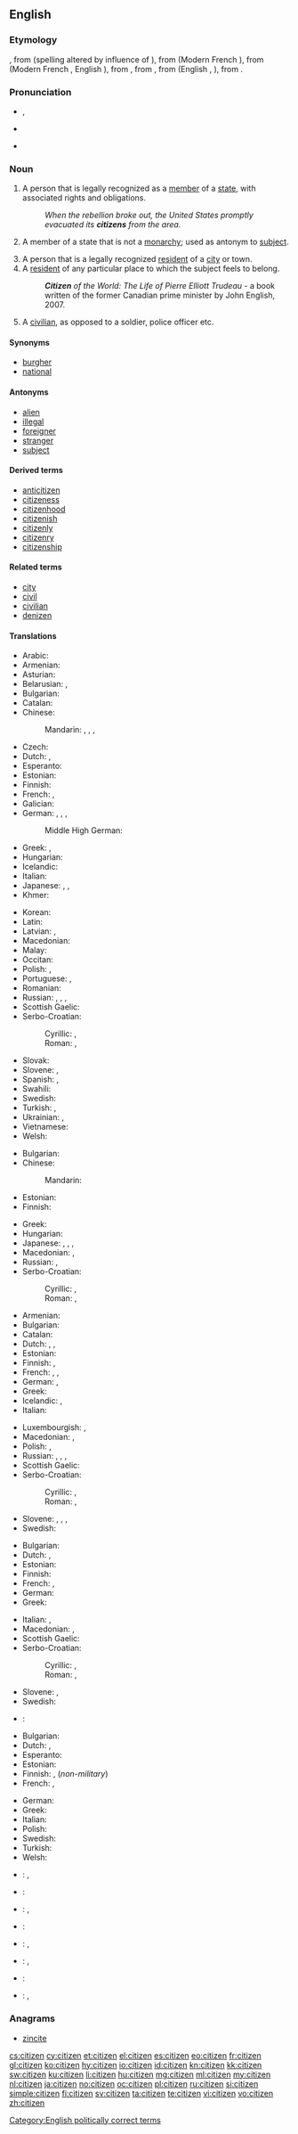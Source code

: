==English==

{{wikipedia}}

===Etymology===
{{etyl|xno}}, from {{etyl|fro}} {{term|citezein|lang=fro}} (spelling altered by influence of {{term|denizen|lang=en}}), from {{etyl|fro}} {{term|citeien|lang=fro}} (Modern French {{term|citoyen|lang=fr}}), from {{term|cite||settlement (regardless of size), later meaning [[cathedral]] town|lang=fro}} (Modern French {{term|cité|lang=fr}}, English {{term|city|lang=en}}), from {{term|citet|lang=fro}}, from {{etyl|la}} {{term|civitas||citizenship, community of citizens|lang=la}}, from {{term|civis||townsman, citizen|lang=en}} (English {{term|civil|lang=en}}, {{term|civilian|lang=en}}), from {{etyl|ine-pro|en}} {{recons|kei-||to lie, homestead|lang=ine-pro}}.

===Pronunciation===
* {{a|UK}} {{IPA|/ˈsɪt.ɪ.zən/}}, {{X-SAMPA|/"sIt.I.z@n/}}
* {{a|US}} {{IPA|/ˈsɪt.ɪ.zən/|/ˈsɪt.ɪ.sən/}}
* {{audio|en-us-citizen.ogg|Audio (US)}}

===Noun===
{{en-noun}}

# A person that is legally recognized as a [[member]] of a [[state]], with associated rights and obligations.
#: ''When the rebellion broke out, the United States promptly evacuated its '''citizens''' from the area.''
# {{dated}} A member of a state that is not a [[monarchy]]; used as antonym to [[subject]].
# A person that is a legally recognized [[resident]] of a [[city]] or town.
# A [[resident]] of any particular place to which the subject feels to belong.
#: '''''Citizen''' of the World: The Life of Pierre Elliott Trudeau'' - a book written of the former Canadian prime minister by John English, 2007.
# A [[civilian]], as opposed to a soldier, police officer etc.

====Synonyms====
* [[burgher]]
* [[national]]

====Antonyms====
* [[alien]]
* [[illegal]]
* [[foreigner]]
* [[stranger]]
* [[subject]]

====Derived terms====
* [[anticitizen]]
* [[citizeness]]
* [[citizenhood]]
* [[citizenish]]
* [[citizenly]]
* [[citizenry]]
* [[citizenship]]

====Related terms====
* [[city]]
* [[civil]]
* [[civilian]]
* [[denizen]]

====Translations====
{{trans-top|legal member of a state}}
* Arabic: {{t-|ar|مواطن|m|tr=muwaaTin|sc=Arab}}
* Armenian: {{t-|hy|քաղաքացի|tr=kʿałakʿacʿi|sc=Armn}}
* Asturian: {{t-|ast|ciudadanu|m}}
* Belarusian: {{t-|be|грамадзянін|m|tr=hramadzjánin|sc=Cyrl}}, {{t-|be|грамадзянка|f|tr=hramadzjánka|sc=Cyrl}}
* Bulgarian: {{t+|bg|гражданин|m|tr=graždanín|sc=Cyrl}}
* Catalan: {{t-|ca|ciutadà|m}}
* Chinese:
*: Mandarin: {{t-|cmn|公民|tr=gōngmín|sc=Hani}}, {{t|cmn|市民|tr=shìmín|sc=Hani}}, {{t-|cmn|國民|sc=Hani}}, {{t-|cmn|国民|tr=guómín|sc=Hani}}
* Czech: {{t+|cs|občan|m}}
* Dutch: {{t+|nl|burger|m}}, {{t+|nl|staatsburger|m}}
* Esperanto: {{t-|eo|civitano}}
* Estonian: {{t-|et|kodanik}}
* Finnish: {{t+|fi|kansalainen}}
* French: {{t+|fr|citoyen|m}}, {{t+|fr|citoyenne|f}}
* Galician: {{t-|gl|cidadán|m}}
* German: {{t+|de|Staatsbürger|m}}, {{t+|de|Staatsbürgerin|f}}, {{t+|de|Bürger|m}}, {{t-|de|Bürgerin|f}}
*: Middle High German: {{tø|gmh|burgære}}
* Greek: {{t+|el|πολίτης|m|f|tr=polítis|sc=Grek}}, {{t+|el|υπήκοος|m|f|tr=ypíkoos|sc=Grek}}
* Hungarian: {{t+|hu|állampolgár}}
* Icelandic: {{t|is|ríkisborgari|m}}
* Italian: {{t+|it|cittadino}}
* Japanese: {{t+|ja|市民|tr=しみん, shimin}}, {{t+|ja|公民|tr=こうみん, kōmin}}, {{t+|ja|国民|tr=こくみん, kokumin}}
* Khmer: {{t+|km|ពលរដ្ឋ|tr=pol rot|sc=Khmr}}
{{trans-mid}}
* Korean: {{t+|ko|국민|tr=gungmin|sc=Hang}} {{t+|ko|시민|tr=[[市民]] simin|sc=Hang}}
* Latin: {{t+|la|civis|n}}
* Latvian: {{t-|lv|pilsonis|m}}, {{t-|lv|pilsone|f}}
* Macedonian: {{t-|mk|државјанин|m|tr=držávjanin|sc=Cyrl}}
* Malay: {{t-|ms|warganegara}}
* Occitan: {{t+|oc|ciutadan|m}}
* Polish: {{t+|pl|obywatel|m}}, {{t+|pl|obywatelka|f}}
* Portuguese: {{t+|pt|cidadão|m}}, {{t+|pt|cidadã|f}}
* Romanian: {{t+|ro|cetățean}}
* Russian: {{t+|ru|гражданин|m|tr=graždanín|sc=Cyrl}}, {{t+|ru|гражданка|f|tr=graždánka|sc=Cyrl}}, {{t+|ru|подданный|m|tr=póddanyj|sc=Cyrl}}, {{t+|ru|подданная|f|tr=póddanaja|sc=Cyrl}}
* Scottish Gaelic: {{t-|gd|saoranach|m}}
* Serbo-Croatian:
*: Cyrillic: {{t-|sh|држављанин|m}}, {{t-|sh|држављанка|f}}
*: Roman: {{t-|sh|državljanin|m}}, {{t-|sh|državljanka|f}}
* Slovak: {{t-|sk|občan|m}}
* Slovene: {{t-|sl|državljan|m}}, {{t-|sl|državljanka|f}}
* Spanish: {{t+|es|ciudadano|m}}, {{t+|es|ciudadana|f}}
* Swahili: {{t+|sw|mwananchi}}
* Swedish: {{t+|sv|medborgare|c}}
* Turkish: {{t+|tr|yurttaş}}, {{t+|tr|vatandaş}}
* Ukrainian: {{t-|uk|громадянин|m|tr=hromadjányn|sc=Cyrl}}, {{t-|uk|громадянка|f|tr=hromadjánka|sc=Cyrl}}
* Vietnamese: {{t|vi|công dân}}
* Welsh: {{t+|cy|dinesydd|m}}
{{trans-bottom}}

{{trans-top|antonym to "subject"}}
* Bulgarian: {{t+|bg|гражданин|m|tr=graždanin|sc=Cyrl}}
* Chinese:
*: Mandarin: {{t|cmn|市民|tr=shìmín|sc=Hani}}
* Estonian: {{t-|et|kodanik}}
* Finnish: {{t+|fi|kansalainen}}
{{trans-mid}}
* Greek: {{t+|el|πολίτης|m|f|tr=polítis|sc=Grek}}
* Hungarian: {{t+|hu|polgár}}
* Japanese: {{t+|ja|臣民|tr=[[しんみん]], shinmin|sc=Jpan}}, {{t+|ja|人民|tr=[[じんみん]], jinmin|sc=Jpan}}, {{t+|ja|民衆|tr=[[みんしゅう]], minshū|sc=Jpan}}, {{t+|ja|民|tr=[[たみ]], tami|sc=Jpan}}
* Macedonian: {{t-|mk|граѓанин|m|tr=gráǵanin|sc=Cyrl}}, {{t-|mk|граѓанка|f|tr=gráǵanka|sc=Cyrl}}
* Russian: {{t+|ru|гражданин|m|tr=graždanín|sc=Cyrl}}, {{t+|ru|гражданка|f|tr=graždánka|sc=Cyrl}}
* Serbo-Croatian:
*: Cyrillic: {{t-|sh|грађанка|f|sc=Cyrl}}, {{t-|sh|грађанин|m|sc=Cyrl}}
*: Roman: {{t-|sh|građanka|f}}, {{t-|sh|građanin|m}}
{{trans-bottom}}

{{trans-top|legal resident of a city}}
* Armenian: {{t-|hy|քաղաքացի|tr=kʿałakʿacʿi|sc=Armn}}
* Bulgarian: {{t-|bg|жител|m|tr=žitel|sc=Cyrl}}
* Catalan: {{t-|ca|ciutadà|m}}
* Dutch: {{t+|nl|burger|m}}, {{t-|nl|poorter|m}} {{qualifier|feudal age}}, {{t+|nl|stadsburger|m}}
* Estonian: {{t-|et|linnaelanik}}
* Finnish: {{t-|fi|kaupunkilainen}}, {{t+|fi|porvari}}
* French: {{t+|fr|citoyen|m}}, {{t+|fr|citoyenne|f}}, {{t+|fr|habitant|m}}
* German: {{t+|de|Einwohner|m}}, {{t+|de|Bürger|m}}
* Greek: {{t+|el|δημότης|m|tr=dimótis|sc=Grek}}
* Icelandic: {{t|is|borgari|m}}, {{t|is|íbúi}}
* Italian: {{t+|it|cittadino|m}}
{{trans-mid}}
* Luxembourgish: {{t-|lb|Bierger|m}}, {{t-|lb|Biergerin|f}}
* Macedonian: {{t-|mk|граѓанин|m|tr=gráǵanin|sc=Cyrl}}, {{t-|mk|граѓанка|f|tr=gráǵanka|sc=Cyrl}}
* Polish: {{t+|pl|mieszkaniec|m}}, {{t+|pl|obywatel|m}}
* Russian: {{t+|ru|горожанин|m|tr=gorožánin|sc=Cyrl}}, {{t+|ru|горожанка|f|tr=gorožánka|sc=Cyrl}}, {{t+|ru|житель|m|tr=žítel'|sc=Cyrl}}, {{t+|ru|жительница|f|tr=žítel'nica|sc=Cyrl}}
* Scottish Gaelic: {{t-|gd|saoranach|m}}
* Serbo-Croatian:
*: Cyrillic: {{t-|sh|грађанка|f|sc=Cyrl}}, {{t-|sh|грађанин|m|sc=Cyrl}}
*: Roman: {{t-|sh|građanka|f}}, {{t-|sh|građanin|m}}
* Slovene: {{t-|sl|meščan|m}}, {{t-|sl|meščanka|f}}, {{t-|sl|občan|m}}, {{t-|sl|občanka|f}}
* Swedish: {{t+|sv|innevånare|c}}
{{trans-bottom}}

{{trans-top|resident of any particular place}}
* Bulgarian: {{t-|bg|жител|m|tr=žitel|sc=Cyrl}}
* Dutch: {{t+|nl|burger|m}}, {{t+|nl|inwoner|m}}
* Estonian: {{t-|et|kodanik}}
* Finnish: {{t+|fi|kansalainen}}
* French: {{t+|fr|habitant|m}}, {{t+|fr|résident|m}}
* German: {{t+|de|Einwohner|m}}
* Greek: {{t+|el|κάτοικος|m|f|tr=kátoikos|sc=Grek}}
{{trans-mid}}
* Italian: {{t+|it|cittadino|m}}, {{t+|it|residente|m}}
* Macedonian: {{t-|mk|жител|m|tr=žítel|sc=Cyrl}}, {{t-|mk|жителка|f|tr=žítelka|sc=Cyrl}}
* Scottish Gaelic: {{t-|gd|saoranach|m}}
* Serbo-Croatian:
*: Cyrillic: {{t-|sh|становник|m|sc=Cyrl}}, {{t-|sh|становница|f|sc=Cyrl}}
*: Roman: {{t-|sh|stanovnik|m}}, {{t-|sh|stanovnica|f}}
* Slovene: {{t-|sl|državljan|m}}, {{t-|sl|državljanka|f}}
* Swedish: {{t+|sv|innevånare|c}}
{{trans-bottom}}

{{trans-top|civilian}}
* {{ttbc|grc}}: {{tø|grc|πολίτης|m|tr=politēs|sc=polytonic}}
* Bulgarian: {{t+|bg|цивилен|m|tr=civilen|sc=Cyrl}}
* Dutch: {{t+|nl|burger|m}}, {{t+|nl|particulier|m}}
* Esperanto: {{t-|eo|civilulo}}
* Estonian: {{t-|et|tsiviilisik}}
* Finnish: {{t+|fi|kansalainen}}, {{t+|fi|siviili}} (''non-military'')
* French: {{t+|fr|civil|m}}, {{t+|fr|civile|f}}
{{trans-mid}}
* German: {{t+|de|Zivilist|m}}
* Greek: {{t+|el|πολίτης|m|f|tr=polítis|sc=Grek}}
* Italian: {{t-|it|civile|m}}
* Polish: {{t+|pl|cywil|m}}
* Swedish: {{t-|sv|civilist|c}}
* Turkish: {{t+|tr|sivil}}
* Welsh: {{t+|cy|dinesydd|m}}
{{trans-bottom}}

{{checktrans-top}}
* {{ttbc|he}}: {{t+|he|אזרח|m|tr=ezrakh|sc=Hebr}}, {{t-|he|אזרחית|f|tr=ezrakhyt|sc=Hebr}}
* {{ttbc|id}}: {{t+|id|rakyat}}
* {{ttbc|ia}}: {{t-|ia|citatano|m}}, {{t-|ia|citatana|f}}
{{trans-mid}}
* {{ttbc|la}}: {{t+|la|civis|alt=cīvis|m|f}}
* {{ttbc|pt}}: {{t+|pt|cidadão|m}}, {{t+|pt|cidadã|f}}
* {{ttbc|ro}}: {{t+|ro|cetățean|m}}, {{t-|ro|cetățeancă|f}}
* {{ttbc|es}}: {{t+|es|ciudadano|m}}
* {{ttbc|te}}: {{t+|te|పౌరుడు|m|tr=pauruDu|sc=Telu}}, {{t-|te|పౌరురాలు|f|tr=paururaalu|sc=Telu}}
{{trans-bottom}}

===Anagrams===
* [[zincite#English|zincite]]

[[Category:English politically correct terms]]

[[cs:citizen]]
[[cy:citizen]]
[[et:citizen]]
[[el:citizen]]
[[es:citizen]]
[[eo:citizen]]
[[fr:citizen]]
[[gl:citizen]]
[[ko:citizen]]
[[hy:citizen]]
[[io:citizen]]
[[id:citizen]]
[[kn:citizen]]
[[kk:citizen]]
[[sw:citizen]]
[[ku:citizen]]
[[li:citizen]]
[[hu:citizen]]
[[mg:citizen]]
[[ml:citizen]]
[[my:citizen]]
[[nl:citizen]]
[[ja:citizen]]
[[no:citizen]]
[[oc:citizen]]
[[pl:citizen]]
[[ru:citizen]]
[[si:citizen]]
[[simple:citizen]]
[[fi:citizen]]
[[sv:citizen]]
[[ta:citizen]]
[[te:citizen]]
[[vi:citizen]]
[[vo:citizen]]
[[zh:citizen]]